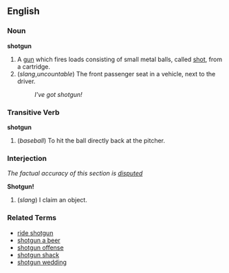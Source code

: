 ==English==

===Noun===
'''shotgun'''

# A [[gun]] which fires loads consisting of small metal balls, called [[shot]], from a cartridge.
# (''slang'',''uncountable'') The front passenger seat in a vehicle, next to the driver.
#: ''I've got shotgun!''

===Transitive Verb===
'''shotgun'''

# (''baseball'') To hit the ball directly back at the pitcher.

===Interjection===''The factual accuracy of this section is [[Wiktionary:accuracy dispute|disputed]]''

'''Shotgun!'''

# (''slang'') I claim an object.

===Related Terms===
*[[ride shotgun]]
*[[shotgun a beer]]
*[[shotgun offense]]
*[[shotgun shack]]
*[[shotgun wedding]]